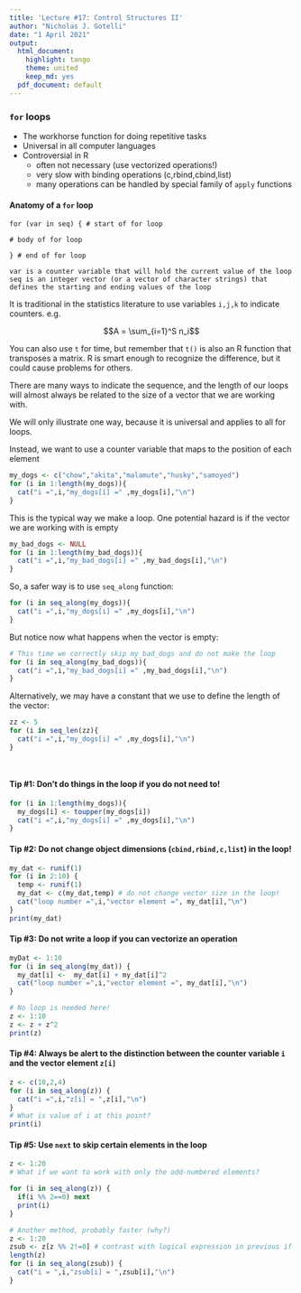 ```yaml
---
title: 'Lecture #17: Control Structures II'
author: "Nicholas J. Gotelli"
date: "1 April 2021"
output:
  html_document: 
    highlight: tango
    theme: united
    keep_md: yes
  pdf_document: default
---
```

### `for` loops
* The workhorse function for doing repetitive tasks
* Universal in all computer languages
* Controversial in R
    - often not necessary (use vectorized operations!)
    - very slow with binding operations (c,rbind,cbind,list) 
    - many operations can be handled by special family of `apply` functions
    
#### Anatomy of a `for` loop
```
for (var in seq) { # start of for loop

# body of for loop 

} # end of for loop

var is a counter variable that will hold the current value of the loop
seq is an integer vector (or a vector of character strings) that defines the starting and ending values of the loop
```
It is traditional in the statistics literature to use variables `i,j,k` to indicate counters. e.g.

$$A = \sum_{i=1}^S n_i$$

You can also use `t` for time, but remember that `t()` is also an R function that transposes a matrix. R is smart enough to recognize the difference, but it could cause problems for others.

There are many ways to indicate the sequence, and the length of our loops will almost always be related to the size of a vector that we are working with. 

We will only illustrate one way, because it is universal and applies to all for loops. 


  Instead, we want to use a counter variable that maps to the position of each element
 
```r
my_dogs <- c("chow","akita","malamute","husky","samoyed")
for (i in 1:length(my_dogs)){
  cat("i =",i,"my_dogs[i] =" ,my_dogs[i],"\n")
}
```

This is the typical way we make a loop. One potential hazard is if the vector we are working with is empty
```r
my_bad_dogs <- NULL
for (i in 1:length(my_bad_dogs)){
  cat("i =",i,"my_bad_dogs[i] =" ,my_bad_dogs[i],"\n")
}


```
So, a safer way is to use `seq_along` function:

```r
for (i in seq_along(my_dogs)){
  cat("i =",i,"my_dogs[i] =" ,my_dogs[i],"\n")
}
```

But notice now what happens when the vector is empty:

```r

# This time we correctly skip my_bad_dogs and do not make the loop
for (i in seq_along(my_bad_dogs)){
  cat("i =",i,"my_bad_dogs[i] =" ,my_bad_dogs[i],"\n")
}
```



Alternatively, we may have a constant that we use to define the length of the vector:

```r
zz <- 5
for (i in seq_len(zz){
  cat("i =",i,"my_dogs[i] =" ,my_dogs[i],"\n")
}

  
```

#### Tip #1: Don't do things in the loop if you do not need to!
```r
for (i in 1:length(my_dogs)){
  my_dogs[i] <- toupper(my_dogs[i])
  cat("i =",i,"my_dogs[i] =" ,my_dogs[i],"\n")
}

```

#### Tip #2: Do not change object dimensions (`cbind,rbind,c,list`) in the loop!
```r
my_dat <- runif(1)
for (i in 2:10) {
  temp <- runif(1) 
  my_dat <- c(my_dat,temp) # do not change vector size in the loop!
  cat("loop number =",i,"vector element =", my_dat[i],"\n")
}
print(my_dat)
```

#### Tip #3: Do not write a loop if you can vectorize an operation
```r
myDat <- 1:10
for (i in seq_along(my_dat)) {
  my_dat[i] <-  my_dat[i] + my_dat[i]^2
  cat("loop number =",i,"vector element =", my_dat[i],"\n")
}

# No loop is needed here!
z <- 1:10
z <- z + z^2
print(z)


```
#### Tip #4: Always be alert to the distinction between the counter variable `i` and the vector element `z[i]`
```r
z <- c(10,2,4)
for (i in seq_along(z)) {
  cat("i =",i,"z[i] = ",z[i],"\n")
}
# What is value of i at this point?
print(i)
```

#### Tip #5: Use `next` to skip certain elements in the loop

```r
z <- 1:20
# What if we want to work with only the odd-numbered elements?

for (i in seq_along(z)) {
  if(i %% 2==0) next
  print(i)
}

# Another method, probably faster (why?)
z <- 1:20
zsub <- z[z %% 2!=0] # contrast with logical expression in previous if statement!
length(z)
for (i in seq_along(zsub)) {
  cat("i = ",i,"zsub[i] = ",zsub[i],"\n")
}
```

